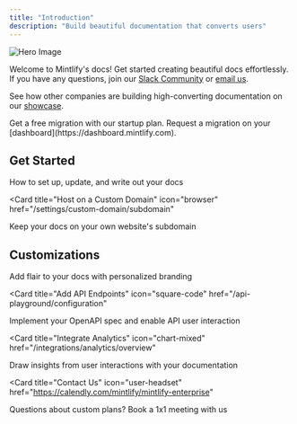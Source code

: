 ```yaml
---
title: "Introduction"
description: "Build beautiful documentation that converts users"
---
```


![Hero Image](https://mintlify-assets.b-cdn.net/intro-hero-light.png)

Welcome to Mintlify's docs! Get started creating beautiful docs effortlessly. If you have any questions, join our [Slack Community](https://mintlify.com/community) or [email us](mailto:support@mintlify.com).

See how other companies are building high-converting documentation on our
[showcase](https://mintlify.com/showcase).

<Info>
  Get a free migration with our startup plan. Request a migration on your
  [dashboard](https://dashboard.mintlify.com).
</Info>

## Get Started

<CardGroup cols={2}>
<Card title="Quickstart" icon="timer" href="/quickstart">
  How to set up, update, and write out your docs
</Card>

<Card
  title="Host on a Custom Domain"
  icon="browser"
  href="/settings/custom-domain/subdomain"
>
  Keep your docs on your own website's subdomain
</Card>

</CardGroup>

## Customizations

<CardGroup cols={2}>

<Card title="Style Your Docs" icon="paintbrush" href="/settings/global">
  Add flair to your docs with personalized branding
</Card>

<Card
  title="Add API Endpoints"
  icon="square-code"
  href="/api-playground/configuration"
>
  Implement your OpenAPI spec and enable API user interaction
</Card>

<Card
  title="Integrate Analytics"
  icon="chart-mixed"
  href="/integrations/analytics/overview"
>
  Draw insights from user interactions with your documentation
</Card>

<Card
  title="Contact Us"
  icon="user-headset"
  href="https://calendly.com/mintlify/mintlify-enterprise"
>
  Questions about custom plans? Book a 1x1 meeting with us
</Card>

</CardGroup>
